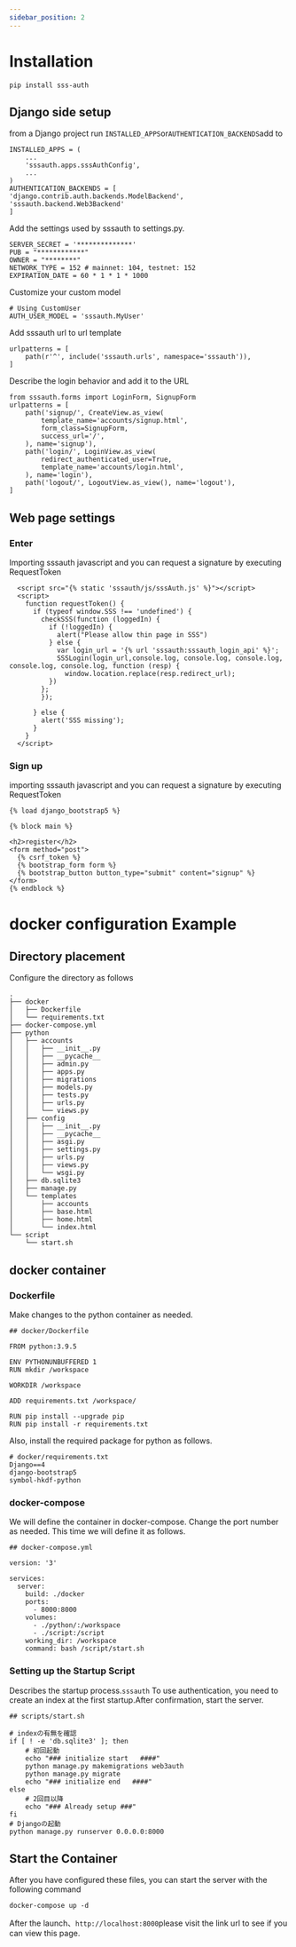 ```yaml
---
sidebar_position: 2
---
```


# Installation

```
pip install sss-auth
```

## Django side setup

from a Django project run `INSTALLED_APPS`or`AUTHENTICATION_BACKENDS`add to

```
INSTALLED_APPS = (
    ...
    'sssauth.apps.sssAuthConfig',
    ...
)
AUTHENTICATION_BACKENDS = [
'django.contrib.auth.backends.ModelBackend',
'sssauth.backend.Web3Backend'
]
```

Add the settings used by sssauth to settings.py.

```
SERVER_SECRET = '**************'
PUB = "************"
OWNER = "********"
NETWORK_TYPE = 152 # mainnet: 104, testnet: 152
EXPIRATION_DATE = 60 * 1 * 1 * 1000
```

Customize your custom model

```
# Using CustomUser
AUTH_USER_MODEL = 'sssauth.MyUser'
```

Add sssauth url to url template

```
urlpatterns = [
    path(r'^', include('sssauth.urls', namespace='sssauth')),
]
```

Describe the login behavior and add it to the URL

```
from sssauth.forms import LoginForm, SignupForm
urlpatterns = [
    path('signup/', CreateView.as_view(
        template_name='accounts/signup.html',
        form_class=SignupForm,
        success_url='/',
    ), name='signup'),
    path('login/', LoginView.as_view(
        redirect_authenticated_user=True,
        template_name='accounts/login.html',
    ), name='login'),
    path('logout/', LogoutView.as_view(), name='logout'),
]
```

## Web page settings

### Enter

Importing sssauth javascript and you can request a signature by executing RequestToken

```
  <script src="{% static 'sssauth/js/sssAuth.js' %}"></script>
  <script>
    function requestToken() {
      if (typeof window.SSS !== 'undefined') {
        checkSSS(function (loggedIn) {
          if (!loggedIn) {
            alert("Please allow thin page in SSS")
          } else {
            var login_url = '{% url 'sssauth:sssauth_login_api' %}';
            SSSLogin(login_url,console.log, console.log, console.log, console.log, console.log, function (resp) {
              window.location.replace(resp.redirect_url);
          })
        };
        });

      } else {
        alert('SSS missing');
      }
    }
  </script>
```

### Sign up

importing sssauth javascript and you can request a signature by executing RequestToken

```
{% load django_bootstrap5 %}

{% block main %}

<h2>register</h2>
<form method="post">
  {% csrf_token %}
  {% bootstrap_form form %}
  {% bootstrap_button button_type="submit" content="signup" %}
</form>
{% endblock %}
```

# docker configuration Example

## Directory placement

Configure the directory as follows

```
.
├── docker
│   ├── Dockerfile
│   └── requirements.txt
├── docker-compose.yml
├── python
│   ├── accounts
│   │   ├── __init__.py
│   │   ├── __pycache__
│   │   ├── admin.py
│   │   ├── apps.py
│   │   ├── migrations
│   │   ├── models.py
│   │   ├── tests.py
│   │   ├── urls.py
│   │   └── views.py
│   ├── config
│   │   ├── __init__.py
│   │   ├── __pycache__
│   │   ├── asgi.py
│   │   ├── settings.py
│   │   ├── urls.py
│   │   ├── views.py
│   │   └── wsgi.py
│   ├── db.sqlite3
│   ├── manage.py
│   └── templates
│       ├── accounts
│       ├── base.html
│       ├── home.html
│       └── index.html
└── script
    └── start.sh
```

## docker container

### Dockerfile

Make changes to the python container as needed.

```
## docker/Dockerfile

FROM python:3.9.5

ENV PYTHONUNBUFFERED 1
RUN mkdir /workspace

WORKDIR /workspace

ADD requirements.txt /workspace/

RUN pip install --upgrade pip
RUN pip install -r requirements.txt
```

Also, install the required package for python as follows.

```
# docker/requirements.txt
Django==4
django-bootstrap5
symbol-hkdf-python
```

### docker-compose

We will define the container in docker-compose. Change the port number as needed. This time we will define it as follows.

```
## docker-compose.yml

version: '3'

services:
  server:
    build: ./docker
    ports:
      - 8000:8000
    volumes:
      - ./python/:/workspace
      - ./script:/script
    working_dir: /workspace
    command: bash /script/start.sh
```

### Setting up the Startup Script

Describes the startup process.`sssauth` To use authentication, you need to create an index at the first startup.After confirmation, start the server.

```
## scripts/start.sh

# indexの有無を確認
if [ ! -e 'db.sqlite3' ]; then
    # 初回起動
    echo "### initialize start   ####"
    python manage.py makemigrations web3auth
    python manage.py migrate
    echo "### initialize end   ####"
else
    # 2回目以降
    echo "### Already setup ###"
fi
# Djangoの起動
python manage.py runserver 0.0.0.0:8000
```

## Start the Container

After you have configured these files, you can start the server with the following command

```
docker-compose up -d
```

After the launch、`http://localhost:8000`please visit the link url to see if you can view this page.

